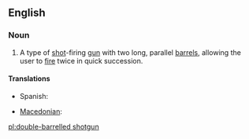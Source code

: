 ==English==
{{wikipedia}}

===Noun===
{{en-noun|sg=[[double-barrelled]] [[shotgun]]}}

# A type of [[shot]]-firing [[gun]] with two long, parallel [[barrel]]s, allowing the user to [[fire]] twice in quick succession.

====Translations====
{{trans-top|type of shot-firing gun}}
* Spanish: {{t-|es|escopeta de dos cañones|f}}
{{trans-mid}}
* [[Macedonian]]: {{t|mk|двоцевка|tr=dvócevka|f}}
{{trans-bottom}}

[[pl:double-barrelled shotgun]]
